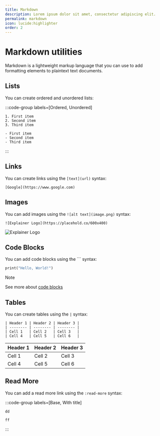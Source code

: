 ```yaml
---
title: Markdown
description: Lorem ipsum dolor sit amet, consectetur adipiscing elit.
permalink: markdown
icon: lucide:highlighter
order: 2
---
```

# Markdown utilities

Markdown is a lightweight markup language that you can use to add formatting elements to plaintext text documents.

## Lists

You can create ordered and unordered lists:

:::code-group labels=[Ordered, Unordered]
```mdx
1. First item
2. Second item
3. Third item
```
```mdx
- First item
- Second item
- Third item
```
:::

## Links

You can create links using the `[text](url)` syntax:

```mdx
[Google](https://www.google.com)
```

## Images

You can add images using the `![alt text](image.png)` syntax:

```mdx
![Explainer Logo](https://placehold.co/600x400)
```
![Explainer Logo](https://placehold.co/600x400)

## Code Blocks

You can add code blocks using the ``` syntax:

```dart
print("Hello, World!")
```

> [!NOTE]
> See more about [code blocks](/docs/syntax/code-blocks)

## Tables

You can create tables using the `|` syntax:

```mdx
| Header 1 | Header 2 | Header 3 |
| -------- | -------- | -------- |
| Cell 1   | Cell 2   | Cell 3   |
| Cell 4   | Cell 5   | Cell 6   |
```
| Header 1 | Header 2 | Header 3 |
| -------- | -------- | -------- |
| Cell 1   | Cell 2   | Cell 3   |
| Cell 4   | Cell 5   | Cell 6   |

## Read More

You can add a read more link using the `:read-more` syntax:

:::code-group labels=[Base, With title]
```mdx
dd
```
```mdx
ff
```
:::
